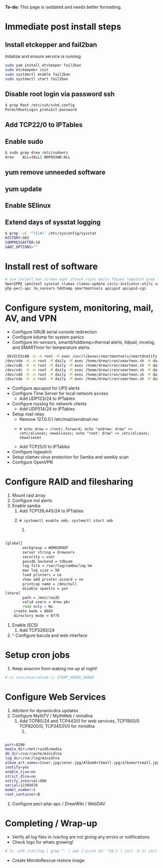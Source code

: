 '''To-do:''' This page is outdated and needs better formatting.

= Immediate post install steps =

==Install etckepper and fail2ban==
Initalize and ensure service is running
<syntaxhighlight lang=bash>
sudo yum install etckeeper fail2ban
sudo etckeepeer init
sudo systemctl enable fail2ban
sudo systemctl start fail2ban
</syntaxhighlight>

==Disable root login via password ssh==
<syntaxhighlight lang=bash>
$ grep Root /etc/ssh/sshd_config
PermitRootLogin prohibit-password
</syntaxhighlight>

==Add TCP22/0 to IPTables==

==Enable sudo==
<syntaxhighlight lang=bash>
$ sudo grep drew /etc/sudoers
drew	ALL=(ALL) NOPASSWD:ALL
</syntaxhighlight>

==yum remove unneeded software==

==yum update==

==Enable SElinux==

==Extend days of sysstat logging==
<syntaxhighlight lang=bash>
$ grep -vE '^($|#)' /etc/sysconfig/sysstat
HISTORY=365
COMPRESSAFTER=10
SADC_OPTIONS=""
</syntaxhighlight>

= Install rest of software =
<syntaxhighlight lang=bash>
# yum install man screen wget strace rsync mailx fdupes logwatch grep lsof screen binutils tar mcelog nfs-utils \
OpenIPMI ipmitool sysstat clamav clamav-update iscsi-initiator-utils samba openvpn lldpad ntp \
php-pecl-apc lm_sensors hddtemp smartmontools apcupsd apcupsd-cgi 
</syntaxhighlight>

= Configure system, monitoring, mail, AV, and VPN =
* Configure GRUB serial console redirection
* Configure kdump for system panics
* Configure lm-sensors, smartd/hddtemp+thermal alerts, lldpad, mcelog, and SMARTmon for temperature alerts.
 
<syntaxhighlight lang=bash> DEVICESCAN -H -m root -M exec /usr/libexec/smartmontools/smartdnotify -n standby,10,q
/dev/sda -H -m root -M daily -M exec /home/drew/cron/smartmon.sh -M daily -f -l error -o on -S on -s (S/../.././02|L/../../6/03) -W 0,0,45 -d sat
/dev/sdb -H -m root -M daily -M exec /home/drew/cron/smartmon.sh -M daily -f -l error -o on -S on -s (S/../.././02|L/../../6/03) -W 0,0,45 -d sat
/dev/sdc -H -m root -M daily -M exec /home/drew/cron/smartmon.sh -M daily -f -l error -o on -S on -s (S/../.././02|L/../../6/03) -W 0,0,45 -d sat
/dev/sdd -H -m root -M daily -M exec /home/drew/cron/smartmon.sh -M daily -f -l error -o on -S on -s (S/../.././02|L/../../6/03) -W 0,0,45 -d sat
/dev/sde -H -m root -M daily -M exec /home/drew/cron/smartmon.sh -M daily -f -l error -o on -S on -s (S/../.././02|L/../../6/03) -W 0,0,47 -d sat
</syntaxhighlight>

* Configure apcupsd for UPS alerts
* Configure Time Server for local network access
** Add UDP123/24 to IPTables
* Configure rsyslog for network clients
** Add UDP514/24 to IPTables
* Setup mail relay
** Remove 127.0.0.1 /etc/mail/sendmail.mc
** <pre># echo drew > /root/.forward; echo "andrew: drew" >> /etc/aliases; newaliases; echo "root: drew" >> /etc/aliases; newaliases</pre>
** Add TCP25/0 to IPTables
* Configure logwatch
* Setup clamav virus protection for Samba and weekly scan
* Configure OpenVPN

= Configure RAID and filesharing =
# Mount raid array
# Configure md alerts
# Enable samba
## Add TCP139,445/24 to IPTables
## <pre># systemctl enable smb; systemctl start smb</pre>
### 
<syntaxhighlight lang=bash> 
[global]
        workgroup = WORKGROUP
        server string = drewserv
        security = user
        passdb backend = tdbsam
        log file = /var/log/samba/log.%m
        max log size = 50
        load printers = no
        show add printer wizard = no
        printcap name = /dev/null
        disable spoolss = yes
[share]
        path = /mnt/raid5
        valid users = drew pbr
        read only = No
	create mode = 0665
	directory mode = 0775
</syntaxhighlight>
# Enable iSCSI
## Add TCP3260/24
# ^ Configure bacula and web interface

=Setup cron jobs=
# Keep anacron from waking me up at night! 
<syntaxhighlight lang=bash>
# vi /etc/anacrontab // START_HOURS_RANGE
</syntaxhighlight>

=Configure Web Services=
# ddclient for dynamicdns updates
# Configure MythTV / MythWeb / minidlna
## Add TCP80/24 and TCP443/0 for web services, TCP1900/0 TCP8200/0, TCP34531/0 for minidlna
### 
<syntaxhighlight lang=bash> 
port=8200
media_dir=/mnt/raid5/media
db_dir=/var/cache/minidlna
log_dir=/var/log/minidlna
album_art_names=Cover.jpg/cover.jpg/AlbumArtSmall.jpg/albumartsmall.jpg/AlbumArt.jpg/albumart.jpg/Album.jpg/album.jpg/Folder.jpg/folder.jpg/Thumb.jpg/thumb.jpg
inotify=yes
enable_tivo=no
strict_dlna=no
notify_interval=900
serial=12345678
model_number=1
root_container=B
</syntaxhighlight>
# Configure pecl-php-apc / DrewWiki / WebDAV

= Completing / Wrap-up =
* Verify all log files in /var/log are not giving any errors or notifications
* Check logs for whats growing! 
<syntaxhighlight lang=bash>
# ls -alR /var/log | grep ^- | awk {'print $5" "$8'} | sort -k 2| sort -n
</syntaxhighlight>
* Create MondoRescue restore image